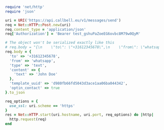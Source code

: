 ```ruby
require 'net/http'
require 'json'

uri = URI('https://api.callbell.eu/v1/messages/send')
req = Net::HTTP::Post.new(uri)
req.content_type = 'application/json'
req['Authorization'] = 'Bearer test_gshuPaZoeEG6ovbc8M79w0QyM'

# The object won't be serialized exactly like this
# req.body = "{\n    \"to\": \"+31612345678\",\n    \"from\": \"whatsapp\",\n    \"type\": \"text\",\n    \"content\": {\n      \"text\": \"John Doe\"\n    },\n    \"template_uuid\": \"d980fb66fd5043d3ace1aa06ba044342\",\n    \"optin_contact\": true\n  }"
req.body = {
  'to' => '+31612345678',
  'from' => 'whatsapp',
  'type' => 'text',
  'content' => {
    'text' => 'John Doe'
  },
  'template_uuid' => 'd980fb66fd5043d3ace1aa06ba044342',
  'optin_contact' => true
}.to_json

req_options = {
  use_ssl: uri.scheme == 'https'
}
res = Net::HTTP.start(uri.hostname, uri.port, req_options) do |http|
  http.request(req)
end

```